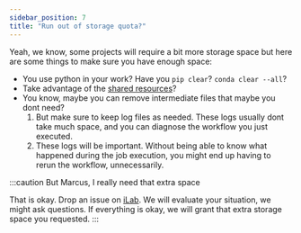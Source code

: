 ```yaml
---
sidebar_position: 7
title: "Run out of storage quota?"
---
```



Yeah, we know, some projects will require a bit more storage space but here are some things to make sure you have enough space:

- You use python in your work? Have you `pip clear`? `conda clear --all`?
- Take advantage of the [shared resources](./Key-directories-on-ACP.mdx)?
- You know, maybe you can remove intermediate files that maybe you dont need?
    1. But make sure to keep log files as needed. These logs usually dont take much space, and you can diagnose the workflow you just executed.
    1. These logs will be important. Without being able to know what happened during the job execution, you might end up having to rerun the workflow, unnecessarily.


:::caution But Marcus, I really need that extra space

That is okay. Drop an issue on [iLab](https://mum.ilab.agilent.com/service_item/new/4628?spt_id=14652). We will evaluate your situation, we might ask questions. If everything is okay, we will grant that extra storage space you requested.
:::
